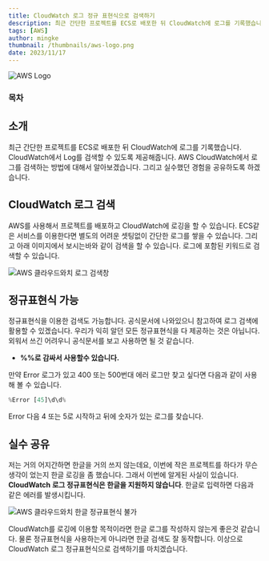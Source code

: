 ```yaml
---
title: CloudWatch 로그 정규 표현식으로 검색하기
description: 최근 간단한 프로젝트를 ECS로 배포한 뒤 CloudWatch에 로그를 기록했습니다. CloudWatch에서 Log를 검색할 수 있도록 제공해줍니다. AWS CloudWatch에서 로그를 검색하는 방법에 대해서 알아보겠습니다. 그리고 실수했던 경험을 공유하도록 하겠습니다.
tags: [AWS]
author: mingke
thumbnail: /thumbnails/aws-logo.png
date: 2023/11/17
---
```


<Image src="/thumbnails/aws-logo.png" alt="AWS Logo" />

### 목차

## 소개

최근 간단한 프로젝트를 ECS로 배포한 뒤 CloudWatch에 로그를 기록했습니다. CloudWatch에서 Log를 검색할 수 있도록 제공해줍니다. AWS CloudWatch에서 로그를 검색하는 방법에 대해서 알아보겠습니다. 그리고 실수했던 경험을 공유하도록 하겠습니다.

## CloudWatch 로그 검색

AWS를 사용해서 프로젝트를 배포하고 CloudWatch에 로깅을 할 수 있습니다. ECS같은 서비스를 이용한다면 별도의 어려운 셋팅없이 간단한 로그를 쌓을 수 있습니다. 그리고 아래 이미지에서 보시는바와 같이 검색을 할 수 있습니다. 로그에 포함된 키워드로 검색할 수 있습니다.

<Image src="/cloudwatch-log-regex/01.png" alt="AWS 클라우드와치 로그 검색창" />

## 정규표현식 가능

<Link url="https://docs.aws.amazon.com/AmazonCloudWatch/latest/logs/FilterAndPatternSyntax.html#matching-terms-events" />

정규표현식을 이용한 검색도 가능합니다. 공식문서에 나와있으니 참고하여 로그 검색에 활용할 수 있겠습니다. 우리가 익히 알던 모든 정규표현식을 다 제공하는 것은 아닙니다. 외워서 쓰긴 어려우니 공식문서를 보고 사용하면 될 것 같습니다.

- **%%로 감싸서 사용할수 있습니다.**

만약 Error 로그가 있고 400 또는 500번대 에러 로그만 찾고 싶다면 다음과 같이 사용해 볼 수 있습니다.

```python
%Error [45]\d\d%
```

Error 다음 4 또는 5로 시작하고 뒤에 숫자가 있는 로그를 찾습니다.

## 실수 공유

저는 거의 어지간하면 한글을 거의 쓰지 않는데요, 이번에 작은 프로젝트를 하다가 무슨생각이 었는지 한글 로깅을 좀 했습니다. 그래서 이번에 알게된 사실이 있습니다. **CloudWatch 로그 정규표현식은 한글을 지원하지 않습니다**. 한글로 입력하면 다음과 같은 에러를 발생시킵니다.

<Image src="/cloudwatch-log-regex/02.png" alt="AWS 클라우드와치 한글 정규표현식 불가" />

CloudWatch를 로깅에 이용할 목적이라면 한글 로그를 작성하지 않는게 좋은것 같습니다. 물론 정규표현식을 사용하는게 아니라면 한글 검색도 잘 동작합니다.
이상으로 CloudWatch 로그 정규표현식으로 검색하기를 마치겠습니다.
